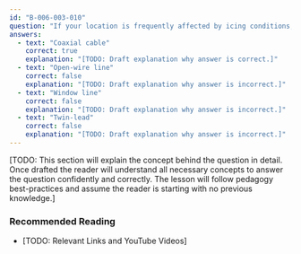 ```yaml
---
id: "B-006-003-010"
question: "If your location is frequently affected by icing conditions, which type of transmission line would be the most suitable?"
answers:
  - text: "Coaxial cable"
    correct: true
    explanation: "[TODO: Draft explanation why answer is correct.]"
  - text: "Open-wire line"
    correct: false
    explanation: "[TODO: Draft explanation why answer is incorrect.]"
  - text: "Window line"
    correct: false
    explanation: "[TODO: Draft explanation why answer is incorrect.]"
  - text: "Twin-lead"
    correct: false
    explanation: "[TODO: Draft explanation why answer is incorrect.]"
---
```


[TODO: This section will explain the concept behind the question in detail. Once drafted the reader will understand all necessary concepts to answer the question confidently and correctly. The lesson will follow pedagogy best-practices and assume the reader is starting with no previous knowledge.]

### Recommended Reading

- [TODO: Relevant Links and YouTube Videos]
